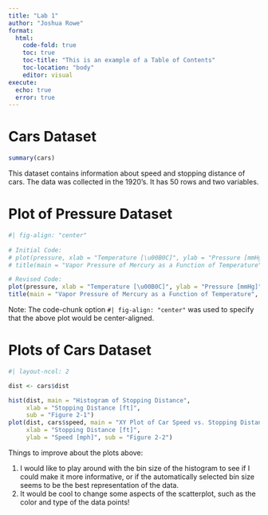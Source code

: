 ```yaml
---
title: "Lab 1"
author: "Joshua Rowe"
format:
  html:
    code-fold: true
    toc: true
    toc-title: "This is an example of a Table of Contents"
    toc-location: "body"
    editor: visual
execute: 
  echo: true
  error: true
---
```


# Cars Dataset

```r

summary(cars)

```

This dataset contains information about speed and stopping distance of cars. The data was collected in the 1920's. It has 50 rows and two variables.

# Plot of Pressure Dataset

```r
#| fig-align: "center"
 
# Initial Code:
# plot(pressure, xlab = "Temperature [\u00B0C]", ylab = "Pressure [mmHg]")
# title(main = "Vapor Pressure of Mercury as a Function of Temperature")

# Revised Code:
plot(pressure, xlab = "Temperature [\u00B0C]", ylab = "Pressure [mmHg]")
title(main = "Vapor Pressure of Mercury as a Function of Temperature", sub = "Figure 1-1")

```

Note: The code-chunk option `#| fig-align: "center"` was used to specify that the above plot would be center-aligned.

# Plots of Cars Dataset

```r
#| layout-ncol: 2

dist <- cars$dist

hist(dist, main = "Histogram of Stopping Distance", 
     xlab = "Stopping Distance [ft]",
     sub = "Figure 2-1")
plot(dist, cars$speed, main = "XY Plot of Car Speed vs. Stopping Distance", 
     xlab = "Stopping Distance [ft]", 
     ylab = "Speed [mph]", sub = "Figure 2-2")


```

Things to improve about the plots above:

1.  I would like to play around with the bin size of the histogram to see if I could make it more informative, or if the automatically selected bin size seems to be the best representation of the data.
2.  It would be cool to change some aspects of the scatterplot, such as the color and type of the data points!

